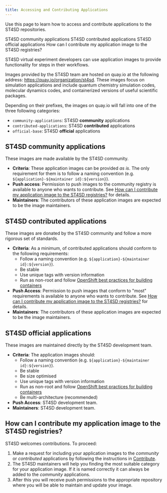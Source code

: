 ```yaml
---
title: Accessing and Contributing Applications
---
```


<!--

  Copyright IBM Inc. All Rights Reserved.
  SPDX-License-Identifier: Apache-2.0

-->

<PageDescription>

Use this page to learn how to access and contribute applications to the ST4SD repositories.

</PageDescription>

<AnchorLinks>
  <AnchorLink>ST4SD community applications</AnchorLink>
  <AnchorLink>ST4SD contributed applications</AnchorLink>
  <AnchorLink>ST4SD official applications</AnchorLink>
  <AnchorLink>How can I contribute my application image to the ST4SD registries?</AnchorLink>
</AnchorLinks>

ST4SD virtual experiment developers can use application images to provide functionality for steps in their workflows.

Images provided by the ST4SD team are hosted on quay.io at the following address: https://quay.io/organization/st4sd.
These images focus on simulation applications and include quantum chemistry simulation codes, molecular dynamics codes, and containerized versions of useful scientific packages. 

Depending on their prefixes, the images on quay.io will fall into one of the three following categories:
- `community-applications`: ST4SD **community** applications
- `contributed-applications`: ST4SD **contributed** applications
- `official-base`: ST4SD **official** applications

## ST4SD community applications

These images are made available by the ST4SD community.

- **Criteria**: These application images can be provided _as is_.
                The only requirement for them is to follow a naming convention (e.g. `${application}-${maintainer id}:${version}`).
- **Push access**: Permission to push images to the community registry is available to anyone who wants to contribute.
                   See [How can I contribute my application image to the ST4SD registries?](#how-can-i-contribute-my-application-image-to-the-st4sd-registries) for details.
- **Maintainers**: The contributors of these application images are expected to be the image maintainers.

## ST4SD contributed applications

These images are donated by the ST4SD community and follow a more rigorous set of standards.

- **Criteria**: As a minimum, of contributed applications should conform to the following requirements:
    - Follow a naming convention (e.g. `${application}-${maintainer id}:${version}`).
    - Be stable
    - Use unique tags with version information
    - Run as non-root and follow [OpenShift best practices for building containers](https://docs.openshift.com/container-platform/4.10/openshift_images/create-images.html)
- **Push Access**: Permission to push images that conform to "most" requirements is available to anyone who wants to contribute.
                   See [How can I contribute my application image to the ST4SD registries?](#how-can-i-contribute-my-application-image-to-the-st4sd-registries) for details.
- **Maintainers**: The contributors of these application images are expected to be the image maintainers.

## ST4SD official applications

These images are maintained directly by the ST4SD development team.

- **Criteria**: The application images should:
    - Follow a naming convention (e.g. `${application}-${maintainer id}:${version}`).
    - Be stable
    - Be size optimised
    - Use unique tags with version information
    - Run as non-root and follow [OpenShift best practices for building containers](https://docs.openshift.com/container-platform/4.10/openshift_images/create-images.html)
    - Be multi-architecture (recommended)
- **Push Access**: ST4SD development team.
- **Maintainers**: ST4SD development team.

## How can I contribute my application image to the ST4SD registries?

ST4SD  welcomes contributions. To proceed: 

1. Make a request for including your application images to the _community_ or _contributed_ applications by following the instructions in [Contribute](/contribute). 
2. The ST4SD maintainers will help you finding the most suitable category for your application image. If it is named correctly it can always be added to the _community_ applications.
3. After this you will receive push permissions to the appropriate repository where you will be able to maintain and update your image.
